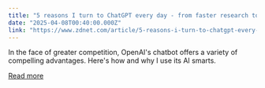 ```yaml
---
title: "5 reasons I turn to ChatGPT every day - from faster research to replacing Siri"
date: "2025-04-08T00:40:00.000Z"
link: "https://www.zdnet.com/article/5-reasons-i-turn-to-chatgpt-every-day-from-faster-research-to-replacing-siri/"
---
```


In the face of greater competition, OpenAI's chatbot offers a variety of compelling advantages. Here's how and why I use its AI smarts.

[Read more](https://www.zdnet.com/article/5-reasons-i-turn-to-chatgpt-every-day-from-faster-research-to-replacing-siri/)
